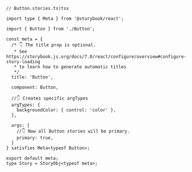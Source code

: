 ```tsx
// Button.stories.ts|tsx

import type { Meta } from '@storybook/react';

import { Button } from './Button';

const meta = {
  /* 👇 The title prop is optional.
   * See https://storybook.js.org/docs/7.0/react/configure/overview#configure-story-loading
   * to learn how to generate automatic titles
   */
  title: 'Button',

  component: Button,

  //👇 Creates specific argTypes
  argTypes: {
    backgroundColor: { control: 'color' },
  },

  args: {
    //👇 Now all Button stories will be primary.
    primary: true,
  }
} satisfies Meta<typeof Button>;

export default meta;
type Story = StoryObj<typeof meta>;
```
